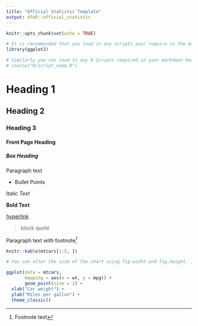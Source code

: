 ```yaml
---
title: "Official Statistic Template"
output: dfeR::official_statistic
---
```


```r
knitr::opts_chunk$set(echo = TRUE)

# It is recommended that you load in any scripts your require in the markdown here. E.g:
library(ggplot2)

# Similarly you can load in any R Scripts required in your markdown here. E.g:
# source("R/script_name.R")
```

# Heading 1
## Heading 2
### Heading 3
#### Front Page Heading
##### Box Heading

Paragraph text

- Bullet Points

*Italic Text*

**Bold Text**

[hyperlink]("https://google.com")

> block quote

Paragraph text with footnote[^1]

```r
knitr::kable(mtcars[1:5, ])
```  

```r
# You can alter the size of the chart using fig.width and fig.height. Increasing dpi can improve the plot's resolution.

ggplot(data = mtcars, 
       mapping = aes(x = wt, y = mpg)) + 
       geom_point(size = 1) +
  xlab("Car weight") +
  ylab("Miles per gallon") +
  theme_classic()  

```  


[^1]: Footnote text

